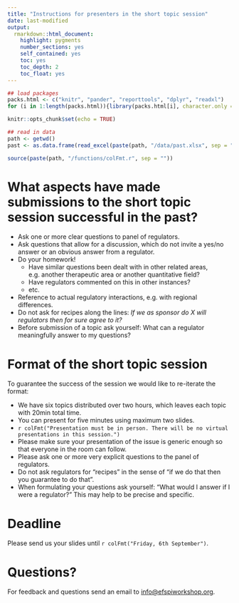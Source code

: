 ```yaml
---
title: "Instructions for presenters in the short topic session"
date: last-modified
output: 
  rmarkdown::html_document:
    highlight: pygments
    number_sections: yes
    self_contained: yes
    toc: yes
    toc_depth: 2
    toc_float: yes
---
```


```r
## load packages
packs.html <- c("knitr", "pander", "reporttools", "dplyr", "readxl")
for (i in 1:length(packs.html)){library(packs.html[i], character.only = TRUE)}

knitr::opts_chunk$set(echo = TRUE)

## read in data
path <- getwd()
past <- as.data.frame(read_excel(paste(path, "/data/past.xlsx", sep = ""), col_types = NULL))

source(paste(path, "/functions/colFmt.r", sep = ""))
```

# What aspects have made submissions to the short topic session successful in the past?

- Ask one or more clear questions to panel of regulators.
- Ask questions that allow for a discussion, which do not invite a yes/no answer or an obvious answer from a regulator.
- Do your homework!
  - Have similar questions been dealt with in other related areas, e.g. another therapeutic area or another quantitative field?
  - Have regulators commented on this in other instances?
  - etc.
- Reference to actual regulatory interactions, e.g. with regional differences.
- Do not ask for recipes along the lines: _If we as sponsor do X will regulators then for sure agree to it?_ 
- Before submission of a topic ask yourself: What can a regulator meaningfully answer to my questions? 

# Format of the short topic session

To guarantee the success of the session we would like to re-iterate the format:

- We have six topics distributed over two hours, which leaves each topic with 20min total time.
- You can present for five minutes using maximum two slides.
- `r colFmt("Presentation must be in person. There will be no virtual presentations in this session.")`
- Please make sure your presentation of the issue is generic enough so that everyone in the room can follow.
- Please ask one or more very explicit questions to the panel of regulators.
- Do not ask regulators for “recipes” in the sense of “if we do that then you guarantee to do that”.
- When formulating your questions ask yourself: “What would I answer if I were a regulator?” This may help to be precise and specific.

# Deadline

Please send us your slides until `r colFmt("Friday, 6th September")`.

# Questions?

For feedback and questions send an email to [info@efspiworkshop.org](mailto:info@efspiworkshop.org).




